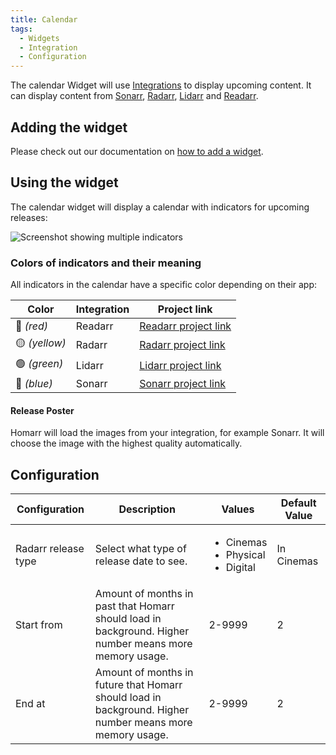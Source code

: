 ```yaml
---
title: Calendar
tags:
  - Widgets
  - Integration
  - Configuration
---
```


The calendar Widget will use [Integrations](/docs/category/integrations) to display upcoming content.
It can display content from [Sonarr](/docs/1.27.0/integrations/servarr#sonarr),
[Radarr](/docs/1.27.0/integrations/servarr#radarr),
[Lidarr](/docs/1.27.0/integrations/servarr#lidarr) and
[Readarr](/docs/1.27.0/integrations/servarr#readarr).

## Adding the widget
Please check out our documentation on [how to add a widget](/docs/getting-started/after-the-installation#embed-integration-data-using-widgets).

## Using the widget
The calendar widget will display a calendar with indicators for upcoming releases:

![Screenshot showing multiple indicators](./img/screenshot.png)

### Colors of indicators and their meaning
All indicators in the calendar have a specific color depending on their app:

| Color          | Integration | Project link                                 |
| -------------- | ----------- | -------------------------------------------- |
| 🔴 *(red)*    | Readarr     | [Readarr project link](https://readarr.com/) |
| 🟡 *(yellow)* | Radarr      | [Radarr project link](https://radarr.video/) |
| 🟢 *(green)*  | Lidarr      | [Lidarr project link](https://lidarr.audio/) |
| 🔵 *(blue)*   | Sonarr      | [Sonarr project link](https://sonarr.tv/)    |

#### Release Poster
Homarr will load the images from your integration, for example Sonarr.
It will choose the image with the highest quality automatically.

## Configuration

| Configuration       | Description                                                                                  | Values                                                     | Default Value |
| ------------------- | -------------------------------------------------------------------------------------------- | ---------------------------------------------------------- | ------------- |
| Radarr release type | Select what type of release date to see.                                                     | <ul><li>Cinemas</li><li>Physical</li><li>Digital</li></ul> | In Cinemas    |
| Start from          | Amount of months in past that Homarr should load in background. Higher number means more memory usage.   | 2-9999                                                     | 2             |
| End at              | Amount of months in future that Homarr should load in background. Higher number means more memory usage. | 2-9999                                                     | 2             |
